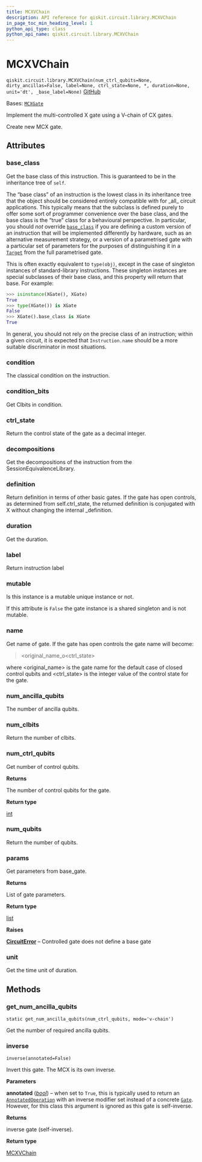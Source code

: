 ```yaml
---
title: MCXVChain
description: API reference for qiskit.circuit.library.MCXVChain
in_page_toc_min_heading_level: 1
python_api_type: class
python_api_name: qiskit.circuit.library.MCXVChain
---
```


# MCXVChain

<span id="qiskit.circuit.library.MCXVChain" />

`qiskit.circuit.library.MCXVChain(num_ctrl_qubits=None, dirty_ancillas=False, label=None, ctrl_state=None, *, duration=None, unit='dt', _base_label=None)` [GitHub](https://github.com/qiskit/qiskit/tree/stable/1.0/qiskit/circuit/library/standard_gates/x.py "view source code")

Bases: [`MCXGate`](qiskit.circuit.library.MCXGate "qiskit.circuit.library.standard_gates.x.MCXGate")

Implement the multi-controlled X gate using a V-chain of CX gates.

Create new MCX gate.

## Attributes

<span id="qiskit.circuit.library.MCXVChain.base_class" />

### base\_class

Get the base class of this instruction. This is guaranteed to be in the inheritance tree of `self`.

The “base class” of an instruction is the lowest class in its inheritance tree that the object should be considered entirely compatible with for \_all\_ circuit applications. This typically means that the subclass is defined purely to offer some sort of programmer convenience over the base class, and the base class is the “true” class for a behavioural perspective. In particular, you should *not* override [`base_class`](#qiskit.circuit.library.MCXVChain.base_class "qiskit.circuit.library.MCXVChain.base_class") if you are defining a custom version of an instruction that will be implemented differently by hardware, such as an alternative measurement strategy, or a version of a parametrised gate with a particular set of parameters for the purposes of distinguishing it in a [`Target`](qiskit.transpiler.Target "qiskit.transpiler.Target") from the full parametrised gate.

This is often exactly equivalent to `type(obj)`, except in the case of singleton instances of standard-library instructions. These singleton instances are special subclasses of their base class, and this property will return that base. For example:

```python
>>> isinstance(XGate(), XGate)
True
>>> type(XGate()) is XGate
False
>>> XGate().base_class is XGate
True
```

In general, you should not rely on the precise class of an instruction; within a given circuit, it is expected that `Instruction.name` should be a more suitable discriminator in most situations.

<span id="qiskit.circuit.library.MCXVChain.condition" />

### condition

The classical condition on the instruction.

<span id="qiskit.circuit.library.MCXVChain.condition_bits" />

### condition\_bits

Get Clbits in condition.

<span id="qiskit.circuit.library.MCXVChain.ctrl_state" />

### ctrl\_state

Return the control state of the gate as a decimal integer.

<span id="qiskit.circuit.library.MCXVChain.decompositions" />

### decompositions

Get the decompositions of the instruction from the SessionEquivalenceLibrary.

<span id="qiskit.circuit.library.MCXVChain.definition" />

### definition

Return definition in terms of other basic gates. If the gate has open controls, as determined from self.ctrl\_state, the returned definition is conjugated with X without changing the internal \_definition.

<span id="qiskit.circuit.library.MCXVChain.duration" />

### duration

Get the duration.

<span id="qiskit.circuit.library.MCXVChain.label" />

### label

Return instruction label

<span id="qiskit.circuit.library.MCXVChain.mutable" />

### mutable

Is this instance is a mutable unique instance or not.

If this attribute is `False` the gate instance is a shared singleton and is not mutable.

<span id="qiskit.circuit.library.MCXVChain.name" />

### name

Get name of gate. If the gate has open controls the gate name will become:

> \<original\_name\_o\<ctrl\_state>

where \<original\_name> is the gate name for the default case of closed control qubits and \<ctrl\_state> is the integer value of the control state for the gate.

<span id="qiskit.circuit.library.MCXVChain.num_ancilla_qubits" />

### num\_ancilla\_qubits

The number of ancilla qubits.

<span id="qiskit.circuit.library.MCXVChain.num_clbits" />

### num\_clbits

Return the number of clbits.

<span id="qiskit.circuit.library.MCXVChain.num_ctrl_qubits" />

### num\_ctrl\_qubits

Get number of control qubits.

**Returns**

The number of control qubits for the gate.

**Return type**

[int](https://docs.python.org/3/library/functions.html#int "(in Python v3.12)")

<span id="qiskit.circuit.library.MCXVChain.num_qubits" />

### num\_qubits

Return the number of qubits.

<span id="qiskit.circuit.library.MCXVChain.params" />

### params

Get parameters from base\_gate.

**Returns**

List of gate parameters.

**Return type**

[list](https://docs.python.org/3/library/stdtypes.html#list "(in Python v3.12)")

**Raises**

[**CircuitError**](circuit#qiskit.circuit.CircuitError "qiskit.circuit.CircuitError") – Controlled gate does not define a base gate

<span id="qiskit.circuit.library.MCXVChain.unit" />

### unit

Get the time unit of duration.

## Methods

### get\_num\_ancilla\_qubits

<span id="qiskit.circuit.library.MCXVChain.get_num_ancilla_qubits" />

`static get_num_ancilla_qubits(num_ctrl_qubits, mode='v-chain')`

Get the number of required ancilla qubits.

### inverse

<span id="qiskit.circuit.library.MCXVChain.inverse" />

`inverse(annotated=False)`

Invert this gate. The MCX is its own inverse.

**Parameters**

**annotated** ([*bool*](https://docs.python.org/3/library/functions.html#bool "(in Python v3.12)")) – when set to `True`, this is typically used to return an [`AnnotatedOperation`](qiskit.circuit.AnnotatedOperation "qiskit.circuit.AnnotatedOperation") with an inverse modifier set instead of a concrete [`Gate`](qiskit.circuit.Gate "qiskit.circuit.Gate"). However, for this class this argument is ignored as this gate is self-inverse.

**Returns**

inverse gate (self-inverse).

**Return type**

[MCXVChain](#qiskit.circuit.library.MCXVChain "qiskit.circuit.library.MCXVChain")

